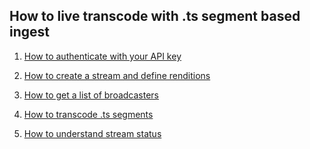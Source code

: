
<DocsLayout>


## How to live transcode with .ts segment based ingest

1. [How to authenticate with your API key](/docs/guides/segment-based-ingest/authentication)

2. [How to create a stream and define renditions](/docs/guides/segment-based-ingest/create-a-stream-and-define-renditions)

3. [How to get a list of broadcasters](/docs/guides/segment-based-ingest/get-a-list-of-broadcasters)

4. [How to transcode .ts segments](/docs/guides/segment-based-ingest/transcode-ts-segments)

5. [How to understand stream status](/docs/guides/segment-based-ingest/stream-status)

</DocsLayout>

